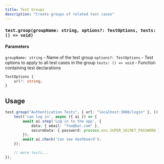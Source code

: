 ```yaml
---
title: Test Groups
description: "Create groups of related test cases"
---
```


### `test.group(groupName: string, options?: TestOptions, tests: () => void)`

#### Parameters

`groupName: string` - Name of the test group
`options?: TestOptions` - Test options to apply to all test cases in the group
`tests: () => void` - Function containing test declarations

```typescript
TestOptions {
    url?: string;
}
```

## Usage
```typescript
test.group("Authentication Tests", { url: "localhost:3000/login" }, () => {
    test('can log in', async ({ ai }) => {
        await ai.step('Log in to the app', {
            data: { email: "foo@bar.com" },
            secureData: { password: process.env.SUPER_SECRET_PASSWORD }
        });
        await ai.check('Can see dashboard');
    });

    // more tests...
});
```

